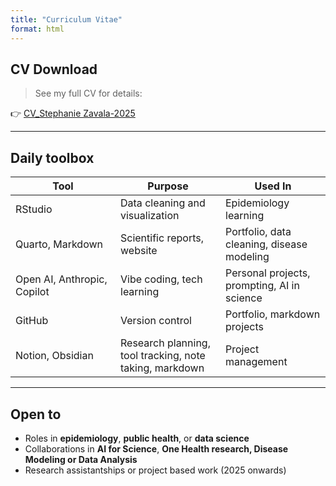 ```yaml
---
title: "Curriculum Vitae"
format: html
---
```


## CV Download

> See my full CV for details:

👉 [CV_Stephanie Zavala-2025](stephanie-zavala-cv.pdf){target="_blank"}

------------------------------------------------------------------------

## Daily toolbox

| Tool | Purpose | Used In |
|------------------------|------------------------|------------------------|
| RStudio | Data cleaning and visualization | Epidemiology learning |
| Quarto, Markdown | Scientific reports, website | Portfolio, data cleaning, disease modeling |
| Open AI, Anthropic, Copilot | Vibe coding, tech learning | Personal projects, prompting, AI in science |
| GitHub | Version control | Portfolio, markdown projects |
| Notion, Obsidian | Research planning, tool tracking, note taking, markdown | Project management |

------------------------------------------------------------------------

## Open to

-   Roles in **epidemiology**, **public health**, or **data science**
-   Collaborations in **AI for Science**, **One Health research, Disease Modeling or Data Analysis**
-   Research assistantships or project based work (2025 onwards)
